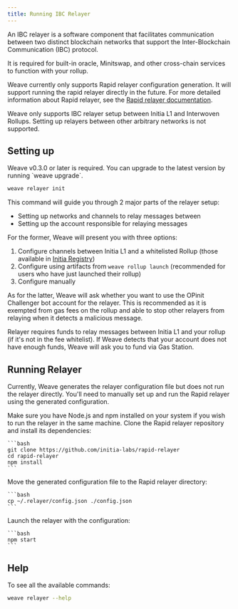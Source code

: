 ```yaml
---
title: Running IBC Relayer
---
```


An IBC relayer is a software component that facilitates communication between two distinct blockchain networks that support the Inter-Blockchain Communication (IBC) protocol.

It is required for built-in oracle, Minitswap, and other cross-chain services to function with your rollup.

Weave currently only supports Rapid relayer configuration generation. It will support running the rapid relayer directly in the future. For more detailed information about Rapid relayer, see the [Rapid relayer documentation](https://github.com/initia-labs/rapid-relayer).

<Note>
Weave only supports IBC relayer setup between Initia L1 and Interwoven Rollups. Setting up relayers between other arbitrary networks is not supported.
</Note>

## Setting up

<Warning>
Weave v0.3.0 or later is required. You can upgrade to the latest version by running `weave upgrade`.
</Warning>

```bash
weave relayer init
```

This command will guide you through 2 major parts of the relayer setup:
- Setting up networks and channels to relay messages between
- Setting up the account responsible for relaying messages


For the former, Weave will present you with three options:
1. Configure channels between Initia L1 and a whitelisted Rollup (those available in [Initia Registry](https://github.com/initia-labs/initia-registry))
2. Configure using artifacts from `weave rollup launch` (recommended for users who have just launched their rollup)
3. Configure manually

As for the latter, Weave will ask whether you want to use the OPinit Challenger bot account for the relayer. This is recommended as it is exempted from gas fees on the rollup and able to stop other relayers from relaying when it detects a malicious message.

<Warning>
Relayer requires funds to relay messages between Initia L1 and your rollup (if it's not in the fee whitelist). If Weave detects that your account does not have enough funds, Weave will ask you to fund via Gas Station.
</Warning>

## Running Relayer

Currently, Weave generates the relayer configuration file but does not run the relayer directly. You'll need to manually set up and run the Rapid relayer using the generated configuration.

<Note>
Make sure you have Node.js and npm installed on your system if you wish to run the relayer in the same machine.
</Note>

<Steps>
  <Step title="Clone and Install Rapid relayer">
    Clone the Rapid relayer repository and install its dependencies:

    ```bash
    git clone https://github.com/initia-labs/rapid-relayer
    cd rapid-relayer
    npm install
    ```
  </Step>

  <Step title="Copy Configuration File">
    Move the generated configuration file to the Rapid relayer directory:

    ```bash
    cp ~/.relayer/config.json ./config.json
    ```
  </Step>

  <Step title="Start the Relayer">
    Launch the relayer with the configuration:

    ```bash
    npm start
    ```
  </Step>
</Steps>

## Help

To see all the available commands:
```bash
weave relayer --help
```
